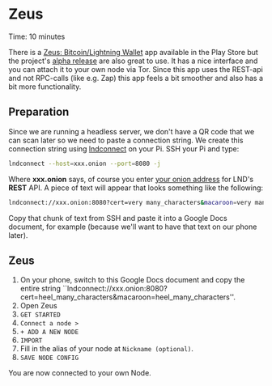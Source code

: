 
# Zeus

<Callout emoji="&#x2139;">
        Time: 10 minutes
</Callout>

There is a [Zeus: Bitcoin/Lightning Wallet](https://play.google.com/store/apps/details?id=app.zeusln.zeus) app available in the Play Store but the project's [alpha release](https://github.com/ZeusLN/zeus/releases) are also great to use. It has a nice interface and you can attach it to your own node via Tor. Since this app uses the REST-api and not RPC-calls (like e.g. Zap) this app feels a bit smoother and also has a bit more functionality.

## Preparation

Since we are running a headless server, we don't have a QR code that we can scan later so we need to paste a connection string. We create this connection string using [lndconnect](/lightning-extensions/lnd-connect) on your Pi. SSH your Pi and type:

```bash
lndconnect --host=xxx.onion --port=8080 -j
```

Where **xxx.onion** says, of course you enter [your onion address](/lightning-extensions/lnd-connect) for LND's **REST** API. A piece of text will appear that looks something like the following:

```bash
lndconnect://xxx.onion:8080?cert=very many_characters&macaroon=very many_characters
```

Copy that chunk of text from SSH and paste it into a Google Docs document, for example (because we'll want to have that text on our phone later).

## Zeus

1. On your phone, switch to this Google Docs document and copy the entire string ``lndconnect://xxx.onion:8080?cert=heel_many_characters&macaroon=heel_many_characters''.
2. Open Zeus
3. `GET STARTED`
4. `Connect a node >`
5. `+ ADD A NEW NODE`
6. `IMPORT`
7. Fill in the alias of your node at `Nickname (optional)`.
8. `SAVE NODE CONFIG`

You are now connected to your own Node.

